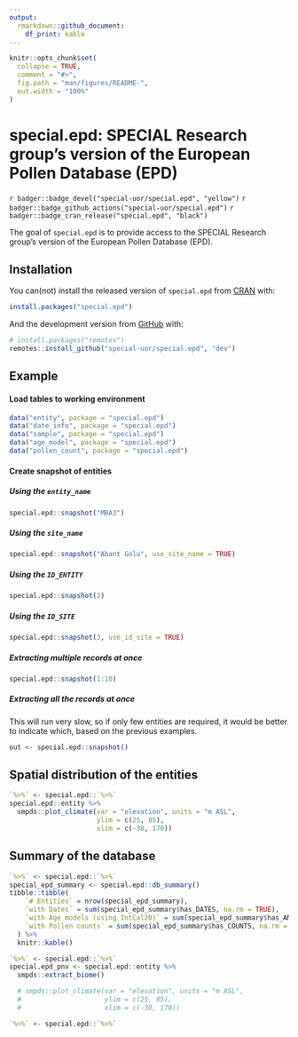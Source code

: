 ```yaml
---
output:
  rmarkdown::github_document:
    df_print: kable
---
```

<!-- README.md is generated from README.Rmd. Please edit that file -->

```r
knitr::opts_chunk$set(
  collapse = TRUE,
  comment = "#>",
  fig.path = "man/figures/README-",
  out.width = "100%"
)
```

# special.epd: SPECIAL Research group's version of the European Pollen Database (EPD)
<!-- S<sub>PECIAL</sub> <sub>R</sub>e<sub>search group's version of the</sub> E<sub>uropean</sub> Po<sub>llen</sub> D<sub>atabase (EPD)</sub>  -->
<!-- *S*PECIAL R*e*search group's version of the *E*uropean *Po*llen *D*atabase (EPD)  -->
<!-- **S**PECIAL R**e**search group's version of the **E**uropean **Po**llen **D**atabase (EPD)  -->
<!-- <img src="inst/images/logo.png" alt="logo" align="right" height=200px/> -->
<!-- badges: start -->
`r badger::badge_devel("special-uor/special.epd", "yellow")`
`r badger::badge_github_actions("special-uor/special.epd")`
`r badger::badge_cran_release("special.epd", "black")`
<!-- badges: end -->

The goal of `special.epd` is to provide access to the SPECIAL Research group's version of the European Pollen Database (EPD).

## Installation

You can(not) install the released version of `special.epd` from [CRAN](https://CRAN.R-project.org) with:

``` r
install.packages("special.epd")
```

And the development version from 
[GitHub](https://github.com/special-uor/special.epd) with:

``` r
# install.packages("remotes")
remotes::install_github("special-uor/special.epd", "dev")
```
## Example

#### Load tables to working environment
```r
data("entity", package = "special.epd")
data("date_info", package = "special.epd")
data("sample", package = "special.epd")
data("age_model", package = "special.epd")
data("pollen_count", package = "special.epd")
```

#### Create snapshot of entities
##### Using the `entity_name`
```r
special.epd::snapshot("MBA3")
```

##### Using the `site_name`
```r
special.epd::snapshot("Abant Golu", use_site_name = TRUE)
```

##### Using the `ID_ENTITY`
```r
special.epd::snapshot(2)
```

##### Using the `ID_SITE`
```r
special.epd::snapshot(3, use_id_site = TRUE)
```

##### Extracting multiple records at once
```r
special.epd::snapshot(1:10)
```

##### Extracting all the records at once
This will run very slow, so if only few entities are required, it would be better
to indicate which, based on the previous examples.

```r
out <- special.epd::snapshot()
```


## Spatial distribution of the entities
```r
`%>%` <- special.epd::`%>%`
special.epd::entity %>%
  smpds::plot_climate(var = "elevation", units = "m ASL", 
                      ylim = c(25, 85),
                      xlim = c(-30, 170))
```

## Summary of the database
```r
`%>%` <- special.epd::`%>%`
special_epd_summary <- special.epd::db_summary()
tibble::tibble(
    `# Entities` = nrow(special_epd_summary),
    `with Dates` = sum(special_epd_summary$has_DATES, na.rm = TRUE),
    `with Age models (using IntCal20)` = sum(special_epd_summary$has_AM, na.rm = TRUE),
    `with Pollen counts` = sum(special_epd_summary$has_COUNTS, na.rm = TRUE)
  ) %>%
  knitr::kable()
```
<!-- ## Extract Potential Natural Vegetation -->
<!-- Using the package `smpds` [https://github.com/special-uor/smpds] we can extract the PNV for each entity and create a plot: -->

```r
`%>%` <- special.epd::`%>%`
special.epd_pnv <- special.epd::entity %>%
  smpds::extract_biome()

  # smpds::plot_climate(var = "elevation", units = "m ASL", 
  #                     ylim = c(25, 85),
  #                     xlim = c(-30, 170))
```

```r
`%>%` <- special.epd::`%>%`
```
